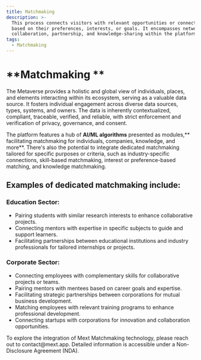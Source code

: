 ```yaml
---
title: Matchmaking
description: >-
  This process connects visitors with relevant opportunities or connections
  based on their preferences, interests, or goals. It encompasses networking,
  collaboration, partnership, and knowledge-sharing within the platform.
tags:
  - Matchmaking
---
```


# **Matchmaking **

The Metaverse provides a holistic and global view of individuals, places, and elements interacting within its ecosystem, serving as a valuable data source. It fosters individual engagement across diverse data sources, types, systems, and owners. The data is inherently contextualized, compliant, traceable, verified, and reliable, with strict enforcement and verification of privacy, governance, and consent.

The platform features a hub of **AI/ML algorithms** presented as modules,** facilitating matchmaking for individuals, companies, knowledge, and more**. There's also the potential to integrate dedicated matchmaking tailored for specific purposes or criteria, such as industry-specific connections, skill-based matchmaking, interest or preference-based matching, and knowledge matchmaking.

## **Examples of dedicated matchmaking include:**

### **Education Sector:**

* Pairing students with similar research interests to enhance collaborative projects.
* Connecting mentors with expertise in specific subjects to guide and support learners.
* Facilitating partnerships between educational institutions and industry professionals for tailored internships or projects.

### **Corporate Sector:**

* Connecting employees with complementary skills for collaborative projects or teams.
* Pairing mentors with mentees based on career goals and expertise.
* Facilitating strategic partnerships between corporations for mutual business development.
* Matching employees with relevant training programs to enhance professional development.
* Connecting startups with corporations for innovation and collaboration opportunities.

To explore the integration of Mext Matchmaking technology, please reach out to contact\@mext.app. Detailed information is accessible under a Non-Disclosure Agreement (NDA).
